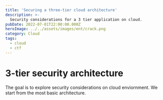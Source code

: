 ```yaml
---
title: 'Securing a three-tier cloud architecture'
description: >-
  Security considerations for a 3 tier application on cloud.
pubDate: 2022-07-01T22:00:00.000Z
heroImage: ../../assets/images/ent/crack.png
category: Cloud
tags:
  - cloud
  - ctf
---
```


# 3-tier security architecture

The goal is to explore security considerations on cloud enviornment. We start from the most basic architecture.
